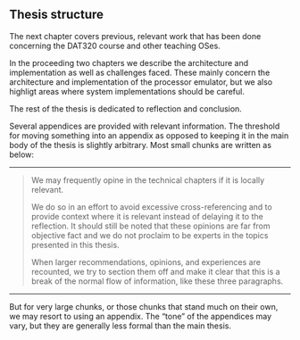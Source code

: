 ## Thesis structure

The next chapter covers previous, relevant work that has been done concerning the DAT320 course and other teaching OSes.

In the proceeding two chapters we describe the architecture and implementation as well as challenges faced.
These mainly concern the architecture and implementation of the processor emulator, but we also highligt areas where system implementations should be careful.

The rest of the thesis is dedicated to reflection and conclusion.

Several appendices are provided with relevant information.
The threshold for moving something into an appendix as opposed to keeping it in the main body of the thesis is slightly arbitrary.
Most small chunks are written as below:

---

> We may frequently opine in the technical chapters if it is locally relevant.
>
> We do so in an effort to avoid excessive cross-referencing and to provide context where it is relevant instead of delaying it to the reflection.
> It should still be noted that these opinions are far from objective fact and we do not proclaim to be experts in the topics presented in this thesis.
>
> When larger recommendations, opinions, and experiences are recounted, we try to section them off and make it clear that this is a break of the normal flow of information, like these three paragraphs.

---

But for very large chunks, or those chunks that stand much on their own, we may resort to using an appendix.
The "tone" of the appendices may vary, but they are generally less formal than the main thesis.
